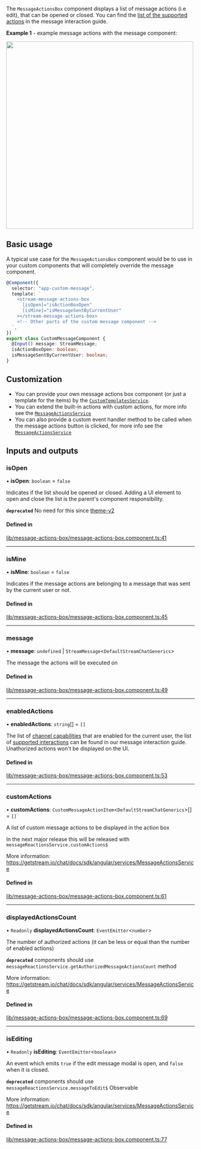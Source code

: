 
The `MessageActionsBox` component displays a list of message actions (i.e edit), that can be opened or closed. You can find the [list of the supported actions](../concepts/message-interactions.mdx) in the message interaction guide.

**Example 1** - example message actions with the message component:

<img src={MessageActionsScreenshot} width="500" />

## Basic usage

A typical use case for the `MessageActionsBox` component would be to use in your custom components that will completely override the message component.

```typescript
@Component({
  selector: "app-custom-message",
  template: `
    <stream-message-actions-box
      [isOpen]="isActionBoxOpen"
      [isMine]="isMessageSentByCurrentUser"
    ></stream-message-actions-box>
    <!-- Other parts of the custom message component -->
  `,
})
export class CustomMessageComponent {
  @Input() message: StreamMessage;
  isActionBoxOpen: boolean;
  isMessageSentByCurrentUser: boolean;
}
```

## Customization

- You can provide your own message actions box component (or just a template for the items) by the [`CustomTemplatesService`](../services/CustomTemplatesService.mdx).
- You can extend the built-in actions with custom actions, for more info see the [`MessageActionsService`](../../services/MessageActionsService/#customactions)
- You can also provide a custom event handler method to be called when the message actions button is clicked, for more info see the [`MessageActionsService`](../../services/MessageActionsService/#customactionclickhandler)

[//]: # "Start of generated content"
## Inputs and outputs 


### isOpen

• **isOpen**: `boolean` = `false`

Indicates if the list should be opened or closed. Adding a UI element to open and close the list is the parent's component responsibility.

**`deprecated`** No need for this since [theme-v2](../theming/introduction.mdx)

#### Defined in

[lib/message-actions-box/message-actions-box.component.ts:41](https://github.com/GetStream/stream-chat-angular/blob/88fca87/projects/stream-chat-angular/src/lib/message-actions-box/message-actions-box.component.ts#L41)

___

### isMine

• **isMine**: `boolean` = `false`

Indicates if the message actions are belonging to a message that was sent by the current user or not.

#### Defined in

[lib/message-actions-box/message-actions-box.component.ts:45](https://github.com/GetStream/stream-chat-angular/blob/88fca87/projects/stream-chat-angular/src/lib/message-actions-box/message-actions-box.component.ts#L45)

___

### message

• **message**: `undefined` \| `StreamMessage`<`DefaultStreamChatGenerics`\>

The message the actions will be executed on

#### Defined in

[lib/message-actions-box/message-actions-box.component.ts:49](https://github.com/GetStream/stream-chat-angular/blob/88fca87/projects/stream-chat-angular/src/lib/message-actions-box/message-actions-box.component.ts#L49)

___

### enabledActions

• **enabledActions**: `string`[] = `[]`

The list of [channel capabilities](https://getstream.io/chat/docs/javascript/channel_capabilities/?language=javascript) that are enabled for the current user, the list of [supported interactions](../concepts/message-interactions.mdx) can be found in our message interaction guide. Unathorized actions won't be displayed on the UI.

#### Defined in

[lib/message-actions-box/message-actions-box.component.ts:53](https://github.com/GetStream/stream-chat-angular/blob/88fca87/projects/stream-chat-angular/src/lib/message-actions-box/message-actions-box.component.ts#L53)

___

### customActions

• **customActions**: `CustomMessageActionItem`<`DefaultStreamChatGenerics`\>[] = `[]`

A list of custom message actions to be displayed in the action box

In the next major release this will be released with `messageReactionsService.customActions$`

More information: https://getstream.io/chat/docs/sdk/angular/services/MessageActionsService

#### Defined in

[lib/message-actions-box/message-actions-box.component.ts:61](https://github.com/GetStream/stream-chat-angular/blob/88fca87/projects/stream-chat-angular/src/lib/message-actions-box/message-actions-box.component.ts#L61)

___

### displayedActionsCount

• `Readonly` **displayedActionsCount**: `EventEmitter`<`number`\>

The number of authorized actions (it can be less or equal than the number of enabled actions)

**`deprecated`** components should use `messageReactionsService.getAuthorizedMessageActionsCount` method

More information: https://getstream.io/chat/docs/sdk/angular/services/MessageActionsService

#### Defined in

[lib/message-actions-box/message-actions-box.component.ts:69](https://github.com/GetStream/stream-chat-angular/blob/88fca87/projects/stream-chat-angular/src/lib/message-actions-box/message-actions-box.component.ts#L69)

___

### isEditing

• `Readonly` **isEditing**: `EventEmitter`<`boolean`\>

An event which emits `true` if the edit message modal is open, and `false` when it is closed.

**`deprecated`** components should use `messageReactionsService.messageToEdit$` Observable

More information: https://getstream.io/chat/docs/sdk/angular/services/MessageActionsService

#### Defined in

[lib/message-actions-box/message-actions-box.component.ts:77](https://github.com/GetStream/stream-chat-angular/blob/88fca87/projects/stream-chat-angular/src/lib/message-actions-box/message-actions-box.component.ts#L77)

[//]: # "End of generated content"
